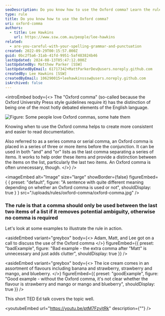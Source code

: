 ```yaml
---
seoDescription: Do you know how to use the Oxford comma? Learn the rule and when to add that extra comma to avoid ambiguity in your writing.
type: rule
title: Do you know how to use the Oxford comma?
uri: oxford-comma
authors:
  - title: Lee Hawkins
    url: https://www.ssw.com.au/people/lee-hawkins
related:
  - are-you-careful-with-your-spelling-grammar-and-punctuation
created: 2022-09-29T00:15:57.000Z
guid: 0bc2f5a6-31ab-41fd-9951-5af483824b46
lastUpdated: 2024-08-13T05:47:12.000Z
lastUpdatedBy: Matthew Parker [SSW]
lastUpdatedByEmail: 61717342+MattParkerDev@users.noreply.github.com
createdBy: Lee Hawkins [SSW]
createdByEmail: 106290015+leehawkinsssw@users.noreply.github.com
isArchived: false
---
```


<introEmbed
  body={<>
The "Oxford comma" (so-called because the Oxford University Press style guidelines require it) has the distinction of being one of the most hotly debated elements of the English language.

![Figure: Some people love Oxford commas, some hate them](/uploads/rules/oxford-comma/oxford-comma-debate.jpg)

Knowing when to use the Oxford comma helps to create more consistent and easier to read documentation.

Also referred to as a series comma or serial comma, an Oxford comma is placed in a series of three or more items before the conjunction. It can be used in both "and" and "or" lists as the last comma separating a series of items. It works to help order these items and provide a distinction between the items on the list, particularly the last two items. An Oxford comma is often unnecessary, though.
  </>}
/>

<imageEmbed
  alt="Image"
  size="large"
  showBorder={false}
  figureEmbed={ {
    preset: "default",
    figure: "A sentence with quite different meaning depending on whether an Oxford comma is used or not",
    shouldDisplay: true
  } }
  src="/uploads/rules/oxford-comma/oxford-comma.jpg"
/>


### The rule is that a comma should only be used between the last two items of a list if it removes potential ambiguity, otherwise no comma is required

Let's look at some examples to illustrate the rule in action.


<asideEmbed
  variant="greybox"
  body={<>
    Adam, Matt, and Lee got on a call to discuss the use of the Oxford comma
  </>}
  figureEmbed={{
    preset: "badExample",
    figure: "Bad example - the extra comma after \"Matt\" is unnecessary and just adds clutter",
    shouldDisplay: true
  }}
/>



<asideEmbed
  variant="greybox"
  body={<>
    The ice cream comes in an assortment of flavours including banana and strawberry, strawberry and mango, and blueberry.
  </>}
  figureEmbed={{
    preset: "goodExample",
    figure: "Good example - without the Oxford comma, it's not clear whether the flavour is strawberry and mango or mango and blueberry",
    shouldDisplay: true
  }}
/>


This short TED Ed talk covers the topic well.

<youtubeEmbed url="https://youtu.be/ptM7FzyjtRk" description={""} />
